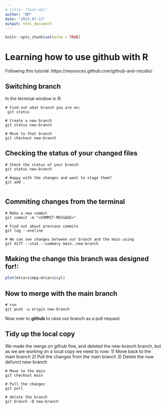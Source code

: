 ```yaml
---
# title: "Test-doc"
author: "BM"
date: "2023-07-13"
output: html_document
---
```


```r
knitr::opts_chunk$set(echo = TRUE)
```

# Learning how to use github with R 

Following this tutorial: https://resources.github.com/github-and-rstudio/


## Switching branch

In the terminal window in R: 

```{}
# Find out what branch you are on:
 git status
 
# Create a new branch
git status new-branch

# Move to that branch
git checkout new-branch

```

## Checking the status of your changed files

```{}
# Check the status of your branch 
git status new-branch 

# Happy with the changes and want to stage them?
git add .


```

## Commiting changes from the terminal

```{}
# Make a new commit
git commit -m "<COMMIT-MESSAGE>"

# Find out about previous commits
git log --oneline

# We can see changes between our branch and the main using
git diff --stat --summary main..new-branch

```

## Making the change this branch was designed for!: 

```r

plot(mtcars$mpg~mtcars$cyl)

```

## Now to merge with the main branch 

```{}
# run
git push -u origin new-branch

```
Now over to **github** to raise our branch as a pull request

## Tidy up the local copy
We made the merge on github fine, and deleted the new-branch branch, but as we are working on a local copy we need to now:
1) Move back to the main branch
2) Pull the changes from the main branch 
3) Delete the now defunct new-branch

```{}
# Move to the main 
git checkout main

# Pull the changes
git pull

# delete the branch
git branch -D new-branch
```